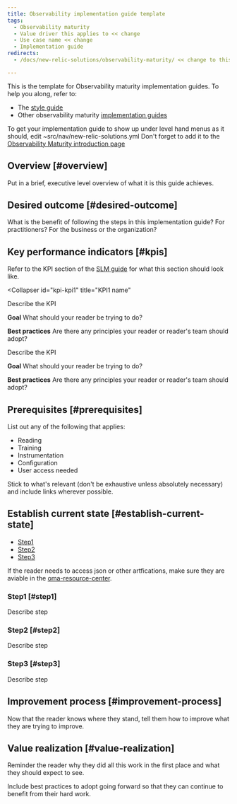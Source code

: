 ```yaml
---
title: Observability implementation guide template
tags:
  - Observability maturity
  - Value driver this applies to << change
  - Use case name << change
  - Implementation guide
redirects:
  - /docs/new-relic-solutions/observability-maturity/ << change to this doc location

---
```

This is the template for Observability maturity implementation guides. To help you along, refer to: 
* The [style guide](/docs/style-guide/writing-strategies/introduction-style-guide)
* Other observability maturity [implementation guides](/docs/new-relic-solutions/observability-maturity/introduction)

To get your implementation guide to show up under level hand menus as it should, edit ~src/nav/new-relic-solutions.yml
Don't forget to add it to the [Observability Maturity introduction page](/docs/new-relic-solutions/observability-maturity/introduction)

## Overview [#overview]

Put in a brief, executive level overview of what it is this guide achieves.

## Desired outcome [#desired-outcome]

What is the benefit of following the steps in this implementation guide?  For practitioners?  For the business or the organization? 

## Key performance indicators [#kpis]

Refer to the KPI section of the [SLM guide](/docs/new-relic-solutions/observability-maturity/uptime-performance-reliability/slm-implementation-guide/#key-perf-indicators) for what this section should look like. 

<CollapserGroup>

  <Collapser
    id="kpi-kpi1"
    title="KPI1 name"
  >
  Describe the KPI

  **Goal** What should your reader be trying to do?
 
  **Best practices** Are there any principles your reader or reader's team should adopt?
    
  </Collapser>
  <Collapser
    id="kpi-kpi2"
    title="KPI2 name"
  >
  Describe the KPI

  **Goal** What should your reader be trying to do?
 
  **Best practices** Are there any principles your reader or reader's team should adopt?

  </Collapser>
</CollapserGroup>   

## Prerequisites [#prerequisites]

List out any of the following that applies: 
* Reading
* Training
* Instrumentation
* Configuration
* User access needed

Stick to what's relevant (don't be exhaustive unless absolutely necessary) and include links wherever possible.

## Establish current state [#establish-current-state]

- [Step1](#step1)
- [Step2](#step2)
- [Step3](#step3)

If the reader needs to access json or other artfications, make sure they are aviable in the [oma-resource-center](https://github.com/newrelic/oma-resource-center).

### Step1 [#step1]

Describe step

### Step2 [#step2]

Describe step

### Step3 [#step3]

Describe step

## Improvement process [#improvement-process]

Now that the reader knows where they stand, tell them how to improve what they are trying to improve. 

## Value realization [#value-realization]

Reminder the reader why they did all this work in the first place and what they should expect to see.

Include best practices to adopt going forward so that they can continue to benefit from their hard work. 

